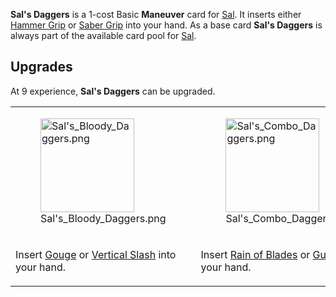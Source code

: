 {{Card
|cardtype = Maneuver
|decktype = Battle
|expreq = 9
|rarity = Basic
|upgrade1 = Sal's Bloody Daggers: Insert [[Gouge]] or [[Vertical Slash]] into your hand.
|upgrade2 = Sal's Combo Daggers: Insert [[Rain of Blades]] or [[Gut Shot]] into your hand.
|character = Sal}}
{{Quote|This one's called Dag. The other one's Gurr.<br>Yeah? Well I don't like '''your''' name, either, pal.}}

'''Sal's Daggers''' is a 1-cost Basic '''Maneuver''' card for [[Sal]]. It inserts either [[Hammer Grip]] or [[Saber Grip]] into your hand. As a base card '''Sal's Daggers''' is always part of the available card pool for [[Sal]].


==Upgrades==
At 9 experience, '''Sal's Daggers''' can be upgraded.
{| class="wikitable" style="text-align:center"
|-
|[[File:Sal's Bloody Daggers.png|150px]]
|[[File:Sal's Combo Daggers.png|150px]]
|-
!Insert [[Gouge]] or [[Vertical Slash]] into your hand.
!Insert [[Rain of Blades]] or [[Gut Shot]] into your hand.
|}